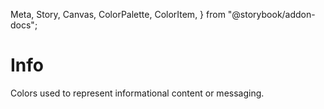   Meta,
  Story,
  Canvas,
  ColorPalette,
  ColorItem,
} from "@storybook/addon-docs";

<Meta title="Theme/Palettes/Info" />

# Info

Colors used to represent informational content or messaging.

<ColorContainer className="paletteContainer">
  <ColorPalette className="docs">
    <ColorItem
      title="Border"
      subtitle="--salt-palette-info-border"
      colors={{
        "--salt-palette-info-border": "var(--salt-palette-info-border)",
      }}
    />
    <ColorItem
      title="Foreground"
      subtitle="--salt-palette-info-foreground"
      colors={{
        "--salt-palette-info-foreground": "var(--salt-palette-info-foreground)",
      }}
    />
    <ColorItem
      title="Background (emphasized)"
      subtitle="--salt-palette-info-background-emphasize"
      colors={{
        "--salt-palette-info-background-emphasize":
          "var(--salt-palette-info-background-emphasize)",
      }}
    />
  </ColorPalette>
</ColorContainer>
